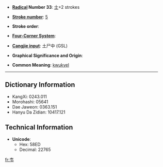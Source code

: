 * '''[[Wiktionary:Chinese radical index| Radical]] Number 33''': [[Wiktionary:Chinese radical index 士|士]]+2 strokes

* '''[[Wiktionary:Chinese total strokes index|Stroke number]]''': [[Wiktionary:Chinese total strokes index 5|5]]

* '''Stroke order''': 

* '''[[Wiktionary:Chinese four corner index|Four-Corner System]]''': 

* '''[[Wiktionary:Chinese Cangjie index|Cangjie input]]''': 土尸中 (GSL)

* '''Graphical Significance and Origin''': 

* '''Common Meaning''': [[kwukyel]]

----

== Dictionary Information ==

* KangXi: 0243.011
* Morohashi: 05641
* Dae Jaweon: 0363.151
* Hanyu Da Zidian: 10417.121

== Technical Information ==

* '''Unicode''':
** Hex: 58ED
** Decimal: 22765

[[fr:壭]]